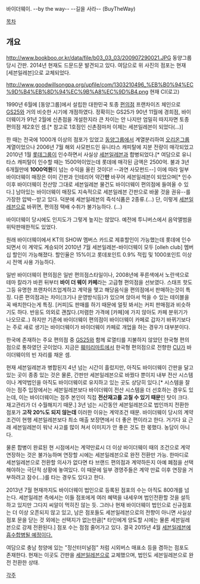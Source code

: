 바이더웨이.
--by the way--
--길을 사라--
(BuyTheWay)

[[목차]]
== 개요 ==
http://www.bookboo.or.kr/data/file/b03_03_03/200907290021.JPG
동양그룹 당시 간판. 2014년 현재도 드문드문 발견되고 있다. 여담으로 위 사진의 점포는 현재 [세븐일레븐]으로 교체되었다.

http://www.goodwillsongpa.org/upfile/com/1303210496_%EB%B0%94%EC%9D%B4%EB%8D%94%EC%9B%A8%EC%9D%B4.png
현재 CI(로고)

1990년 6월에 [동양그룹]에서 설립한 대한민국 토종 [[편의점]] 프랜차이즈 체인으로 [[GS25]]와 거의 비슷한 시기에 개점하였다. 정확히는 GS25가 90년 11월에 경희점, 바이더웨이가 91년 2월에 신촌점을 개설한지라 큰 차이는 안 나지만 엄밀히 따지자면 토종 편의점 제2호인 셈.[* 참고로 1호점인 신촌점마저 이제는 세븐일레븐이 되었다(...)]

한 때는 전국에 1000개 이상의 점포가 있었고 [[동양그룹]]에서 계열분리하여 [[오리온그룹]] 계열이었으나 2006년 7월 해외 사모펀드인 유니타스 캐피탈에 지분 전량이 매각되었고 2010년 1월 [[롯데그룹]]이 인수하면서 사실상 [[세븐일레븐]]과 합병되었다.[* 여담으로 유니타스 캐피탈이 인수할 때는 1500억이었는데 롯데에 매각된 금액은 2500억. 불과 3년 6개월만에 '''1000억원'''이 넘는 수익을 올린 것이다! --과연 사모펀드--] 이에 따라 일부 바이더웨이 매장은 이미 간판과 인테리어 약간'''만''' 바꾸어 세븐일레븐이 되었으며[* 인수 이후 바이더웨이 전산망 그대로 세븐일레븐 물건도 바이더웨이 편의점에 들여올 수 있다.] 남아있는 바이더웨이 매장도 지속적으로 세븐일레븐 간판으로 바꿀 것을 권유--를 가장한 압박--받고 있다. 덕분에 세븐일레븐의 즉석식품은 2종류.(...) 단, 이렇게 [[세븐일레븐]]으로 바뀌면, 편의점 택배 수취가 불가능하다. (...)

바이더웨이 당시에도 인지도가 그렇게 높지는 않았다. 예전에 투니버스에서 음악앨범을 위탁판매한적도 있었다.

원래 바이더웨이에서 KT의 SHOW 멤버스 카드로 제휴할인이 가능했는데 롯데에 인수되면서 이 계약도 계승되어 2010년 7월 세븐일레븐-바이더웨이 모두 [olleh club] 멤버십 할인이 가능해졌다. 할인율은 15%이고 롯데포인트 0.9% 적립 및 1000포인트 이상시 전액 사용 가능하다.

일반 바이더웨이 편의점은 일반 편의점스타일이나, 2008년에 푸른색에서 노란색으로 테마 칼라가 바뀐 뒤부터 '''바이 더 웨이 카페'''라는 고급형 편의점을 선보였다. 스태프 핫도그등 유명한 프랜차이즈업계하고 계약을 맺고 해당음식을 편의점에서 판매하는것이 특징. 다른 편의점과는 차이(크기나 운영방식등)가 있으며 앉아서 먹을 수 있는 테이블을 꼭 배치한다는게 특징. [커피]도 판매를 하기 때문에 얼핏 봐서는 커피 판매점과 비슷하기도 하다. 반응도 의외로 괜찮다.(저렴한 가격에 [카페]에 가지 않아도 카페 분위기가 나오므로..) 하지만 기존에 바이더웨이 편의점이 바이더웨이 카페로 갑자기 바뀌기보다는 주로 새로 생기는 바이더웨이가 바이더웨이 카페로 개업을 하는 경우가 대부분이다.

한국에 존재하는 주요 편의점 중 [[GS25]]와 함께 로열티를 지불하지 않았던 한국형 편의점으로 통하였던 곳이었다. 지금은 [[훼미리마트]]에서 한국형 편의점으로 전향한 [[CU]]가 바이더웨이의 빈 자리를 채운 셈.

현재 세븐일레븐과 병합된지 4년 넘는 시간이 흘렀지만, 아직도 바이더웨이 간판을 달고 있는 곳이 종종 있는 것은 물론, 간판만 세븐일레븐으로 바꿨다 뿐이지 내부 전산 시스템이나 계약법인을 아직도 바이더웨이로 유지하고 있는 곳도 상당히 있다.[* 시스템을 잘 아는 점주 입장에서는 세븐일레븐보다 바이더웨이 전산 시스템을 더 선호하는 경우도 있는데, 이는 바이더웨이는 점주 본인이 직접 '''전산재고를 고칠 수 있기 때문'''인 탓이 크다. 재고관리가 더 수월해지기 때문.] 3년 넘는 시간동안 세븐일레븐으로 법인까지 전환한 점포가 '''고작 20%도 되지 않는데''' 이러한 이유는 계약조건 때문. 바이더웨이 당시의 계약조건이 현행 세븐일레븐보다 최소 매출 보장면에서 더 좋은 편이라고 한다. 거기다 요 근래 세븐일레븐이 워낙 사고를 많이 쳐서 이미지가 안 좋은 것도 한 몫했다. 농담이 아니다.

물론 합병이 완료된 현 시점에서는 계약만료시 더 이상 바이더웨이 때의 조건으로 계약연장하는 것은 불가능하며 연장할 시에는 세븐일레븐으로 완전 전환만 가능. 한마디로 세븐일레븐으로 전환할 의사가 없다면 타 브랜드 편의점과 계약하든지 아예 폐점을 선택해야하는 극단적 상황에 놓여있다. 이 때문에 일부 경영주들은 계약 만료 이후 연장을 거부하려고 잠수(...)를 타는 경우도 있다고 한다.

2013년 7월 현재까지도 바이더웨이 법인으로 등록된 점포의 수는 아직도 800개를 넘는다. 세븐일레븐 측에서는 이들 점포에게 여러 혜택을 내세우며 법인전환할 것을 설득하고 있지만 그다지 씨알이 먹히진 않는 듯. 그러나 현재 바이더웨이 법인으로 신규점포는 더 이상 오픈되지 않고 있고, 남은 점포들도 세븐일레븐으로의 전향이 아니면 사실상 점포 문을 닫는 것 외에는 선택지가 없는만큼[* 타인에게 양도할 시에는 물론 세븐일레븐으로 강제 전환된다.] 점포 수는 점점 줄어가고 있다. 결국 2015년 4월 [http://www.bizwatch.co.kr/pages/view.php?uid=6241&datatype= 세븐일레븐에 흡수합병될 예정이다.]

여담으로 충남 청양에 있는 "정산터미널점" 처럼 시외버스 매표소 등을 겸하는 점포도 존재한다. 현재는 이곳도 간판을 [[세븐일레븐]]으로 교체했으며, 법인도 세븐일레븐으로 완전 전환한 상태.

[[각주]]
